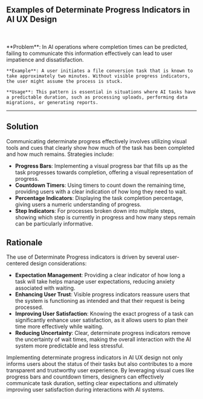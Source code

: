 
## Examples of Determinate Progress Indicators in AI UX Design

<br />
<div className='w-full grid grid-cols-1 md:grid-cols-2 gap-x-4 gap-y-8'>
  <SampleUI
    src={MidJourney}
    desc= 'Progress details on Midjourney when generating images'
    productUrl='https://midjourney.com/'
  />
    <SampleUI
    src={Synthesia}
    desc='Progressive generate video on Synthesia'
    productUrl='https://www.synthesia.io/'
  />

</div>

<br />
   <div className="bg-neutral-100 dark:bg-neutral-800 px-16 py-10 border">
    **Problem**: In AI operations where completion times can be predicted, failing to communicate this information effectively can lead to user impatience and dissatisfaction.

    **Example**: A user initiates a file conversion task that is known to take approximately two minutes. Without visible progress indicators, the user might assume the process is stuck.

    **Usage**: This pattern is essential in situations where AI tasks have a predictable duration, such as processing uploads, performing data migrations, or generating reports.

  </div>

---

## Solution

Communicating determinate progress effectively involves utilizing visual tools and cues that clearly show how much of the task has been completed and how much remains. Strategies include:

- **Progress Bars**: Implementing a visual progress bar that fills up as the task progresses towards completion, offering a visual representation of progress.
- **Countdown Timers**: Using timers to count down the remaining time, providing users with a clear indication of how long they need to wait.
- **Percentage Indicators**: Displaying the task completion percentage, giving users a numeric understanding of progress.
- **Step Indicators**: For processes broken down into multiple steps, showing which step is currently in progress and how many steps remain can be particularly informative.

## Rationale

The use of Determinate Progress indicators is driven by several user-centered design considerations:

- **Expectation Management**: Providing a clear indicator of how long a task will take helps manage user expectations, reducing anxiety associated with waiting.
- **Enhancing User Trust**: Visible progress indicators reassure users that the system is functioning as intended and that their request is being processed.
- **Improving User Satisfaction**: Knowing the exact progress of a task can significantly enhance user satisfaction, as it allows users to plan their time more effectively while waiting.
- **Reducing Uncertainty**: Clear, determinate progress indicators remove the uncertainty of wait times, making the overall interaction with the AI system more predictable and less stressful.

Implementing determinate progress indicators in AI UX design not only informs users about the status of their tasks but also contributes to a more transparent and trustworthy user experience. By leveraging visual cues like progress bars and countdown timers, designers can effectively communicate task duration, setting clear expectations and ultimately improving user satisfaction during interactions with AI systems.
